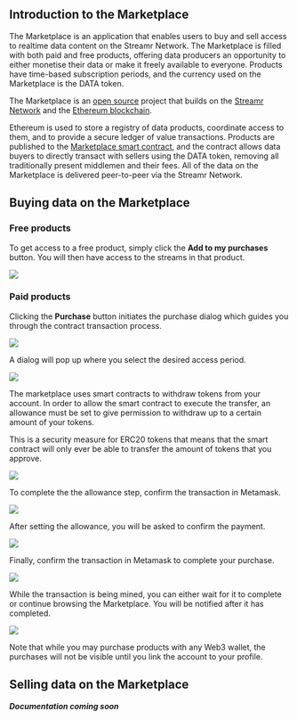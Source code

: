 



<section id="introduction-marketplace">

## Introduction to the Marketplace
The <Link to={links.marketplace.main}>Marketplace</Link> is an application that enables users to buy and sell access to realtime data content on the Streamr Network. The Marketplace is filled with both paid and free products, offering data producers an opportunity to either monetise their data or make it freely available to everyone. Products have time-based subscription periods, and the currency used on the Marketplace is the <Link to={links.newdocs.dataToken}>DATA token</Link>.

The Marketplace is an <a href="https://github.com/streamr-dev/streamr-platform" target="_blank">open source</a> project that builds on the <a href="https://streamr.com/network" target="_blank">Streamr Network</a> and the <a href="https://www.ethereum.org" target="_blank">Ethereum blockchain</a>.

Ethereum is used to store a registry of data products, coordinate access to them, and to provide a secure ledger of value transactions. Products are published to the <a href="https://etherscan.io/address/0xa10151d088f6f2705a05d6c83719e99e079a61c1" target="_blank">Marketplace smart contract</a>, and the contract allows data buyers to directly transact with sellers using the DATA token, removing all traditionally present middlemen and their fees. All of the data on the Marketplace is delivered peer-to-peer via the Streamr Network.

</section>

<section id="buying-data-marketplace">

## Buying data on the Marketplace

### Free products

To get access to a free product, simply click the **Add to my purchases** button. You will then have access to the streams in that product.

<img src={FreeProduct} />

### Paid products

Clicking the **Purchase** button initiates the purchase dialog which guides you through the contract transaction process.

<img src={PaidProduct} />

A dialog will pop up where you select the desired access period.

<img src={AccessPeriod} />

The marketplace uses smart contracts to withdraw tokens from your account. In order to allow the smart contract to execute the transfer, an allowance must be set to give permission to withdraw up to a certain amount of your tokens. 

This is a security measure for ERC20 tokens that means that the smart contract will only ever be able to transfer the amount of tokens that you approve.

<img src={SetAllowance} />

To complete the the allowance step, confirm the transaction in Metamask.

<img src={SetAllowanceMetamask} />

After setting the allowance, you will be asked to confirm the payment.

<img src={CompletePurchase} />

Finally, confirm the transaction in Metamask to complete your purchase.

<img src={CompletePurchaseMetamask} />

While the transaction is being mined, you can either wait for it to complete or continue browsing the Marketplace. You will be notified after it has completed.

<img src={TransactionComplete} />

Note that while you may purchase products with any Web3 wallet, the purchases will not be visible until you <Link to={links.newdocs.gettingStarted}>link the account to your profile</Link>.

</section>

<section id="selling-data-marketplace">

## Selling data on the Marketplace
***Documentation coming soon***

</section>
